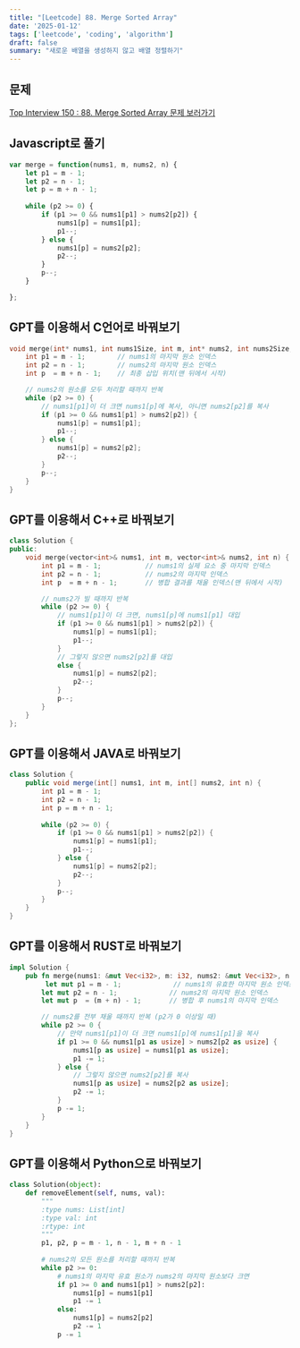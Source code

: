 ```yaml
---
title: "[Leetcode] 88. Merge Sorted Array"
date: '2025-01-12'
tags: ['leetcode', 'coding', 'algorithm']
draft: false
summary: "새로운 배열을 생성하지 않고 배열 정렬하기"
---
```


## 문제

[Top Interview 150 : 88. Merge Sorted Array 문제 보러가기](https://leetcode.com/problems/merge-sorted-array/description/?envType=study-plan-v2&envId=top-interview-150)


## Javascript로 풀기
```js
var merge = function(nums1, m, nums2, n) {
    let p1 = m - 1;
    let p2 = n - 1;
    let p = m + n - 1;
    
    while (p2 >= 0) {
        if (p1 >= 0 && nums1[p1] > nums2[p2]) {
            nums1[p] = nums1[p1];
            p1--;
        } else {
            nums1[p] = nums2[p2];
            p2--;
        }
        p--;
    }

};
```

## GPT를 이용해서 C언어로 바꿔보기 

```c
void merge(int* nums1, int nums1Size, int m, int* nums2, int nums2Size, int n) {
    int p1 = m - 1;        // nums1의 마지막 원소 인덱스
    int p2 = n - 1;        // nums2의 마지막 원소 인덱스
    int p  = m + n - 1;    // 최종 삽입 위치(맨 뒤에서 시작)

    // nums2의 원소를 모두 처리할 때까지 반복
    while (p2 >= 0) {
        // nums1[p1]이 더 크면 nums1[p]에 복사, 아니면 nums2[p2]를 복사
        if (p1 >= 0 && nums1[p1] > nums2[p2]) {
            nums1[p] = nums1[p1];
            p1--;
        } else {
            nums1[p] = nums2[p2];
            p2--;
        }
        p--;
    }
}
```

## GPT를 이용해서 C++로 바꿔보기
```c++
class Solution {
public:
    void merge(vector<int>& nums1, int m, vector<int>& nums2, int n) {
        int p1 = m - 1;           // nums1의 실제 요소 중 마지막 인덱스
        int p2 = n - 1;           // nums2의 마지막 인덱스
        int p  = m + n - 1;       // 병합 결과를 채울 인덱스(맨 뒤에서 시작)

        // nums2가 빌 때까지 반복
        while (p2 >= 0) {
            // nums1[p1]이 더 크면, nums1[p]에 nums1[p1] 대입
            if (p1 >= 0 && nums1[p1] > nums2[p2]) {
                nums1[p] = nums1[p1];
                p1--;
            } 
            // 그렇지 않으면 nums2[p2]를 대입
            else {
                nums1[p] = nums2[p2];
                p2--;
            }
            p--;
        }
    }
};
```


## GPT를 이용해서 JAVA로 바꿔보기

```java
class Solution {
    public void merge(int[] nums1, int m, int[] nums2, int n) {
        int p1 = m - 1;
        int p2 = n - 1;
        int p = m + n - 1;
    
        while (p2 >= 0) {
            if (p1 >= 0 && nums1[p1] > nums2[p2]) {
                nums1[p] = nums1[p1];
                p1--;
            } else {
                nums1[p] = nums2[p2];
                p2--;
            }
            p--;
        }
    }
}
```

## GPT를 이용해서 RUST로 바꿔보기
```rust
impl Solution {
    pub fn merge(nums1: &mut Vec<i32>, m: i32, nums2: &mut Vec<i32>, n: i32) {
         let mut p1 = m - 1;             // nums1의 유효한 마지막 원소 인덱스
        let mut p2 = n - 1;             // nums2의 마지막 원소 인덱스
        let mut p  = (m + n) - 1;       // 병합 후 nums1의 마지막 인덱스

        // nums2를 전부 채울 때까지 반복 (p2가 0 이상일 때)
        while p2 >= 0 {
            // 만약 nums1[p1]이 더 크면 nums1[p]에 nums1[p1]을 복사
            if p1 >= 0 && nums1[p1 as usize] > nums2[p2 as usize] {
                nums1[p as usize] = nums1[p1 as usize];
                p1 -= 1;
            } else {
                // 그렇지 않으면 nums2[p2]를 복사
                nums1[p as usize] = nums2[p2 as usize];
                p2 -= 1;
            }
            p -= 1; 
        }
    }
}
```

## GPT를 이용해서 Python으로 바꿔보기

```python
class Solution(object):
    def removeElement(self, nums, val):
        """
        :type nums: List[int]
        :type val: int
        :rtype: int
        """
        p1, p2, p = m - 1, n - 1, m + n - 1
        
        # nums2의 모든 원소를 처리할 때까지 반복
        while p2 >= 0:
            # nums1의 마지막 유효 원소가 nums2의 마지막 원소보다 크면
            if p1 >= 0 and nums1[p1] > nums2[p2]:
                nums1[p] = nums1[p1]
                p1 -= 1
            else:
                nums1[p] = nums2[p2]
                p2 -= 1
            p -= 1
```